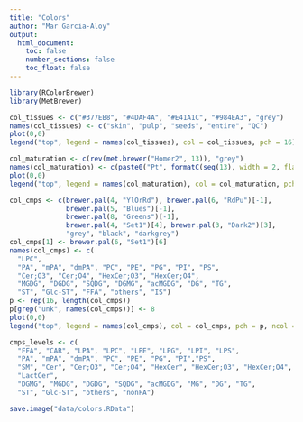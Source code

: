 ```yaml
---
title: "Colors"
author: "Mar Garcia-Aloy"
output: 
  html_document:
    toc: false
    number_sections: false
    toc_float: false
---
```



```r
library(RColorBrewer)
library(MetBrewer)

col_tissues <- c("#377EB8", "#4DAF4A", "#E41A1C", "#984EA3", "grey")
names(col_tissues) <- c("skin", "pulp", "seeds", "entire", "QC")
plot(0,0)
legend("top", legend = names(col_tissues), col = col_tissues, pch = 16)

col_maturation <- c(rev(met.brewer("Homer2", 13)), "grey")
names(col_maturation) <- c(paste0("Pt", formatC(seq(13), width = 2, flag = "0")), "QC")
plot(0,0)
legend("top", legend = names(col_maturation), col = col_maturation, pch = 16)

col_cmps <- c(brewer.pal(4, "YlOrRd"), brewer.pal(6, "RdPu")[-1],
              brewer.pal(5, "Blues")[-1], 
              brewer.pal(8, "Greens")[-1], 
              brewer.pal(4, "Set1")[4], brewer.pal(3, "Dark2")[3], 
              "grey", "black", "darkgrey")
col_cmps[1] <- brewer.pal(6, "Set1")[6]
names(col_cmps) <- c(
  "LPC", 
  "PA", "mPA", "dmPA", "PC", "PE", "PG", "PI", "PS", 
  "Cer;O3", "Cer;O4", "HexCer;O3", "HexCer;O4", 
  "MGDG", "DGDG", "SQDG", "DGMG", "acMGDG", "DG", "TG",
  "ST", "Glc-ST", "FFA", "others", "IS")
p <- rep(16, length(col_cmps))
p[grep("unk", names(col_cmps))] <- 8
plot(0,0)
legend("top", legend = names(col_cmps), col = col_cmps, pch = p, ncol = 3)

cmps_levels <- c(
  "FFA", "CAR", "LPA", "LPC", "LPE", "LPG", "LPI", "LPS", 
  "PA", "mPA", "dmPA", "PC", "PE", "PG", "PI","PS",
  "SM", "Cer", "Cer;O3", "Cer;O4", "HexCer", "HexCer;O3", "HexCer;O4", 
  "LactCer", 
  "DGMG", "MGDG", "DGDG", "SQDG", "acMGDG", "MG", "DG", "TG", 
  "ST", "Glc-ST", "others", "nonFA")

save.image("data/colors.RData")
```

